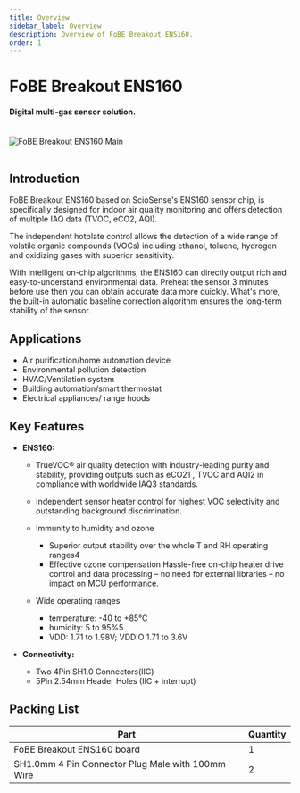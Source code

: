 ```yaml
---
title: Overview
sidebar_label: Overview
description: Overview of FoBE Breakout ENS160.
order: 1
---
```


# FoBE Breakout ENS160

#### Digital multi-gas sensor solution.

<br/>
<div style={{ textAlign: 'center' }}>
  <img src="/img/products/f2205-1a.main.png" alt="FoBE Breakout ENS160 Main" style={{ width: '80%', height: 'auto' }} />
</div>
<br/>

## Introduction

FoBE Breakout ENS160 based on ScioSense's ENS160 sensor chip, is specifically designed for indoor air quality monitoring and offers detection of multiple IAQ data (TVOC, eCO2, AQI).

The independent hotplate control allows the detection of a wide range of volatile organic compounds (VOCs) including ethanol, toluene, hydrogen and oxidizing gases with superior sensitivity. 

With intelligent on-chip algorithms, the ENS160 can directly output rich and easy-to-understand environmental data. Preheat the sensor 3 minutes before use then you can obtain accurate data more quickly. What's more, the built-in automatic baseline correction algorithm ensures the long-term stability of the sensor.

## Applications
- Air purification/home automation device
- Environmental pollution detection
- HVAC/Ventilation system
- Building automation/smart thermostat
- Electrical appliances/ range hoods


## Key Features

*   **ENS160:**
    - TrueVOC® air quality detection with industry-leading purity and stability, providing outputs such as eCO21 , TVOC and AQI2 in compliance with worldwide IAQ3 standards.
    - Independent sensor heater control for highest VOC selectivity and outstanding background discrimination.

    - Immunity to humidity and ozone
        - Superior output stability over the whole T and RH operating ranges4
        - Effective ozone compensation Hassle-free on-chip heater drive control and data processing – no need for external libraries – no impact on MCU performance. 

    - Wide operating ranges
        - temperature: -40 to +85°C
        - humidity: 5 to 95%5
        - VDD: 1.71 to 1.98V; VDDIO 1.71 to 3.6V

*   **Connectivity:**
    *   Two 4Pin SH1.0 Connectors(IIC)
    -  5Pin 2.54mm Header Holes (IIC + interrupt)


## Packing List

|Part                           |Quantity |
|-------------------------------|---------|
|FoBE Breakout ENS160 board |1        |
|SH1.0mm 4 Pin Connector Plug Male with 100mm Wire  |2        |